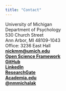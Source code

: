 ```yaml
---
title: "Contact"
---
```


University of Michigan  
Department of Psychology  
530 Church Street  
Ann Arbor, MI 48109-1043  
Office: 3236 East Hall  
[**nickmm@umich.edu**](nickmm@umich.edu)  
[**Open Science Framework**](https://osf.io/gb5xj/)  
[**GitHub**](https://github.com/nmmichalak)  
[**LinkedIn**](https://www.linkedin.com/in/nicholas-michalak-27ab2021/)    
[**ResearchGate**](https://www.researchgate.net/profile/Nicholas_Michalak-U_M)   
[**Academia.edu**](https://independent.academia.edu/NicholasMichalak)  
[**@nmmichalak**](https://twitter.com/nmmichalak)  
